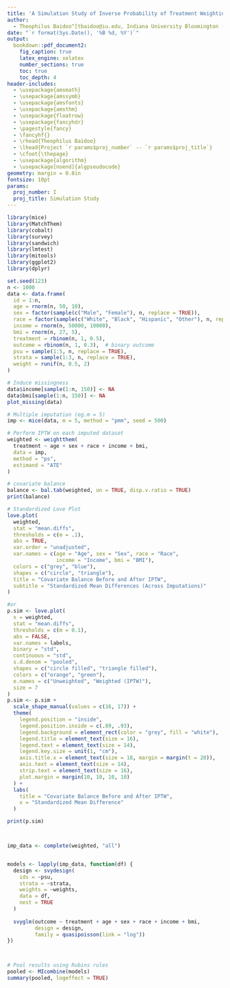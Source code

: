 ---
title: 'A Simulation Study of Inverse Probability of Treatment Weighting after Multiple Imputation in Complex Survey Designs'
author: 
  - Theophilus Baidoo^[tbaidoo@iu.edu, Indiana University Bloomington (IUB).]
date: "`r format(Sys.Date(), '%B %d, %Y')`"
output:
  bookdown::pdf_document2:
    fig_caption: true
    latex_engine: xelatex
    number_sections: true
    toc: true
    toc_depth: 4
header-includes:
  - \usepackage{amsmath}
  - \usepackage{amssymb}
  - \usepackage{amsfonts}
  - \usepackage{amsthm}
  - \usepackage{floatrow}
  - \usepackage{fancyhdr}
  - \pagestyle{fancy}
  - \fancyhf{}
  - \rhead{Theophilus Baidoo}
  - \lhead{Project `r params$proj_number` -- `r params$proj_title`}
  - \cfoot{\thepage}
  - \usepackage{algorithm}
  - \usepackage[noend]{algpseudocode}
geometry: margin = 0.8in
fontsize: 10pt
params:
  proj_number: I
  proj_title: Simulation Study
---

```{r}
library(mice)
library(MatchThem)
library(cobalt)
library(survey)
library(sandwich)
library(lmtest)
library(mitools)
library(ggplot2)
library(dplyr)
```


```{r}
set.seed(123)
n <- 1000
data <- data.frame(
  id = 1:n,
  age = rnorm(n, 50, 10),
  sex = factor(sample(c("Male", "Female"), n, replace = TRUE)),
  race = factor(sample(c("White", "Black", "Hispanic", "Other"), n, replace = TRUE)),
  income = rnorm(n, 50000, 10000),
  bmi = rnorm(n, 27, 5),
  treatment = rbinom(n, 1, 0.5),
  outcome = rbinom(n, 1, 0.3),  # binary outcome
  psu = sample(1:5, n, replace = TRUE),
  strata = sample(1:3, n, replace = TRUE),
  weight = runif(n, 0.5, 2)
)

# Induce missingness
data$income[sample(1:n, 150)] <- NA
data$bmi[sample(1:n, 150)] <- NA
plot_missing(data)

# Multiple imputation (eg.m = 5)
imp <- mice(data, m = 5, method = "pmm", seed = 500)

# Perform IPTW on each imputed dataset
weighted <- weightthem(
  treatment ~ age + sex + race + income + bmi,
  data = imp,
  method = "ps",
  estimand = "ATE"
)

# covariate balance 
balance <- bal.tab(weighted, un = TRUE, disp.v.ratio = TRUE)
print(balance)

# Standardized Love Plot
love.plot(
  weighted,
  stat = "mean.diffs",
  thresholds = c(m = .1),
  abs = TRUE,
  var.order = "unadjusted",
  var.names = c(age = "Age", sex = "Sex", race = "Race",
                income = "Income", bmi = "BMI"),
  colors = c("grey", "blue"),
  shapes = c("circle", "triangle"),
  title = "Covariate Balance Before and After IPTW",
  subtitle = "Standardized Mean Differences (Across Imputations)"
)

#or
p.sim <- love.plot(
  x = weighted,
  stat = "mean.diffs",
  thresholds = c(m = 0.1),
  abs = FALSE,
  var.names = labels,
  binary = "std",
  continuous = "std",
  s.d.denom = "pooled",
  shapes = c("circle filled", "triangle filled"),
  colors = c("orange", "green"),
  e.names = c("Unweighted", "Weighted (IPTW)"),
  size = 7
)
p.sim <- p.sim + 
  scale_shape_manual(values = c(16, 17)) + 
  theme(
    legend.position = "inside",
    legend.position.inside = c(.89, .93),
    legend.background = element_rect(color = "grey", fill = "white"),
    legend.title = element_text(size = 16),
    legend.text = element_text(size = 14),
    legend.key.size = unit(1, "cm"),
    axis.title.x = element_text(size = 18, margin = margin(t = 20)),
    axis.text = element_text(size = 14),
    strip.text = element_text(size = 16),
    plot.margin = margin(10, 10, 10, 10)
  ) +
  labs(
    title = "Covariate Balance Before and After IPTW",
    x = "Standardized Mean Difference"
  )

print(p.sim)



imp_data <- complete(weighted, "all")


models <- lapply(imp_data, function(df) {
  design <- svydesign(
    ids = ~psu,
    strata = ~strata,
    weights = ~weights,  
    data = df,
    nest = TRUE
  )
  
  svyglm(outcome ~ treatment + age + sex + race + income + bmi,
         design = design,
         family = quasipoisson(link = "log"))
})



# Pool results using Rubins rules
pooled <- MIcombine(models)
summary(pooled, logeffect = TRUE)



```

